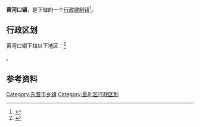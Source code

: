 {{中国乡级行政区|37/05/21/105/000}}

'''黄河口镇'''，是{{PRC admin/fullname|37/05/21/105/000|3}}下辖的一个[[行政建制镇|行政建制镇]]<ref>{{PRC admin/ref sgc|{{PRC admin/parent|37/05/21/105/000}}}}</ref>。

== 行政区划 ==
黄河口镇下辖以下地区：<ref>{{PRC admin/ref sgc|37/05/21/105/000}}</ref>

{{PRC admin/children|37/05/21/105/000}}。

== 参考资料 ==
{{reflist}}
{{山东行政区划小作品}}
{{山东省东营市垦利区行政区划}}
[[Category:东营市乡镇|Category:东营市乡镇]]
[[Category:垦利区行政区划|Category:垦利区行政区划]]
